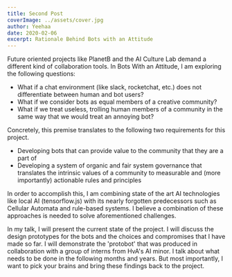 ```yaml
---
title: Second Post
coverImage: ../assets/cover.jpg
author: Yeehaa
date: 2020-02-06
excerpt: Rationale Behind Bots with an Attitude
---
```

Future oriented projects like PlanetB and the AI Culture Lab demand a 
different kind of collaboration tools.
In Bots With an Attitude, I am exploring the following questions: 

- What if a chat environment (like slack, rocketchat, etc.) does not 
 differentiate between human and bot users? 
- What if we consider bots as equal members of a creative community?
- What if we treat useless, trolling human members of a community in the same 
  way that we would treat an annoying bot?

Concretely, this premise translates to the following two requirements for 
this project.

- Developing bots that can provide value to the community that they are a 
  part of
- Developing a system of organic and fair system governance that translates 
  the intrinsic values of a community to measurable and (more importantly) 
  actionable rules and principles

In order to accomplish this, I am combining state of the art AI technologies 
like local AI (tensorflow.js) with its nearly forgotten predecessors such 
as Cellular Automata and rule-based systems. I believe a combination of these 
approaches is needed to solve aforementioned challenges. 

In my talk, I will present the current state of the project. I will discuss 
the design prototypes for the bots and the choices and compromises that I 
have made so far. I will demonstrate the 'protobot' that was produced in 
collaboration with a group of interns from HvA's AI minor. I talk about what 
needs to be done in the following months and years. But most importantly, I 
want to pick your brains and bring these findings back to the project.


